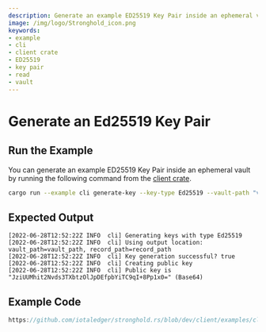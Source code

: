 ```yaml
---
description: Generate an example ED25519 Key Pair inside an ephemeral vault
image: /img/logo/Stronghold_icon.png
keywords:
- example
- cli
- client crate
- ED25519
- key pair
- read
- vault
---
```

# Generate an Ed25519 Key Pair

## Run the Example

You can generate an example ED25519 Key Pair inside an ephemeral vault by running the following command from the
[client crate](https://github.com/iotaledger/stronghold.rs/tree/dev/client).

```bash
cargo run --example cli generate-key --key-type Ed25519 --vault-path "vault_path" --record-path "record_path"
```

## Expected Output

```plaintext
[2022-06-28T12:52:22Z INFO  cli] Generating keys with type Ed25519
[2022-06-28T12:52:22Z INFO  cli] Using output location: vault_path=vault_path, record_path=record_path
[2022-06-28T12:52:22Z INFO  cli] Key generation successful? true
[2022-06-28T12:52:22Z INFO  cli] Creating public key
[2022-06-28T12:52:22Z INFO  cli] Public key is "JziUUMhit2Nvds3TXbtzOlJpDEfpbYiTC9qI+8Pp1x0=" (Base64)
```

## Example Code


```rust reference
https://github.com/iotaledger/stronghold.rs/blob/dev/client/examples/cli/main.rs#L234-L280
```